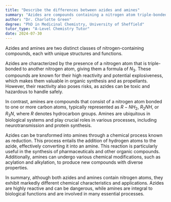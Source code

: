 ```yaml
---
title: "Describe the differences between azides and amines"
summary: "Azides are compounds containing a nitrogen atom triple-bonded to another nitrogen atom, while amines are compounds containing a nitrogen atom bonded to one or more carbon atoms."
author: "Dr. Charlotte Green"
degree: "PhD in Medicinal Chemistry, University of Sheffield"
tutor_type: "A-Level Chemistry Tutor"
date: 2024-07-30
---
```


Azides and amines are two distinct classes of nitrogen-containing compounds, each with unique structures and functions. 

Azides are characterized by the presence of a nitrogen atom that is triple-bonded to another nitrogen atom, giving them a formula of $N_3$. These compounds are known for their high reactivity and potential explosiveness, which makes them valuable in organic synthesis and as propellants. However, their reactivity also poses risks, as azides can be toxic and hazardous to handle safely.

In contrast, amines are compounds that consist of a nitrogen atom bonded to one or more carbon atoms, typically represented as $R-NH_2$, $R_2NH$, or $R_3N$, where $R$ denotes hydrocarbon groups. Amines are ubiquitous in biological systems and play crucial roles in various processes, including neurotransmission and protein synthesis.

Azides can be transformed into amines through a chemical process known as reduction. This process entails the addition of hydrogen atoms to the azide, effectively converting it into an amine. This reaction is particularly useful in the synthesis of pharmaceuticals and other organic compounds. Additionally, amines can undergo various chemical modifications, such as acylation and alkylation, to produce new compounds with diverse properties.

In summary, although both azides and amines contain nitrogen atoms, they exhibit markedly different chemical characteristics and applications. Azides are highly reactive and can be dangerous, while amines are integral to biological functions and are involved in many essential processes.
    